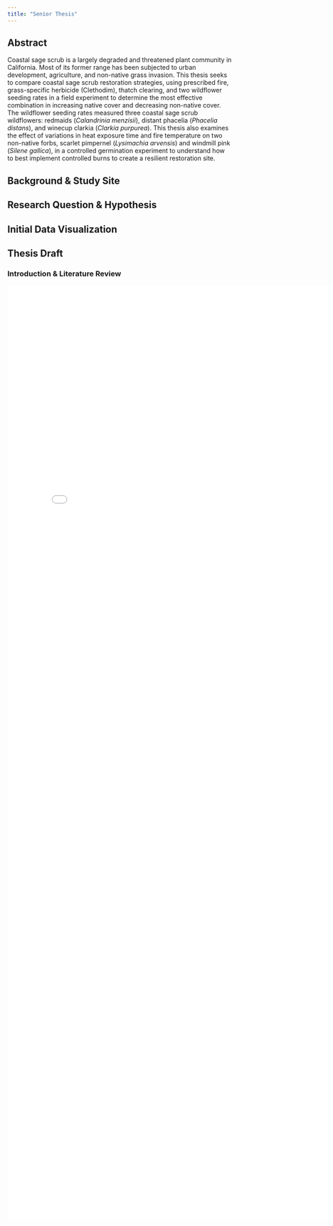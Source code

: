 ```yaml
---
title: "Senior Thesis"
---
```


## Abstract

Coastal sage scrub is a largely degraded and threatened plant community in California. Most of its former range has been subjected to urban development, agriculture, and non-native grass invasion. This thesis seeks to compare coastal sage scrub restoration strategies, using prescribed fire, grass-specific herbicide (Clethodim), thatch clearing, and two wildflower seeding rates in a field experiment to determine the most effective combination in increasing native cover and decreasing non-native cover. The wildflower seeding rates measured three coastal sage scrub wildflowers: redmaids (*Calandrinia menzisii*), distant phacelia (*Phacelia distans*), and winecup clarkia (*Clarkia purpurea*). This thesis also examines the effect of variations in heat exposure time and fire temperature on two non-native forbs, scarlet pimpernel (*Lysimachia arvensis*) and windmill pink (*Silene gallica*), in a controlled germination experiment to understand how to best implement controlled burns to create a resilient restoration site.



## Background & Study Site

## Research Question & Hypothesis

## Initial Data Visualization

## Thesis Draft

### Introduction & Literature Review

<embed src="images/Robertson_Aidan_SIP_CV.pdf" width="800px" height="2100px"/>
